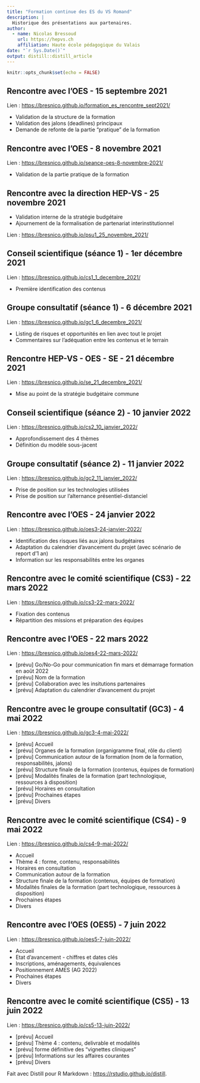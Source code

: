 ```yaml
---
title: "Formation continue des ES du VS Romand"
description: |
  Historique des présentations aux partenaires.
author:
  - name: Nicolas Bressoud 
    url: https://hepvs.ch
    affiliation: Haute école pédagogique du Valais
date: "`r Sys.Date()`"
output: distill::distill_article
---
```


```r
knitr::opts_chunk$set(echo = FALSE)
```

## Rencontre avec l'OES - 15 septembre 2021

Lien : <https://bresnico.github.io/formation_es_rencontre_sept2021/> 

- Validation de la structure de la formation
- Validation des jalons (deadlines) principaux
- Demande de refonte de la partie "pratique" de la formation

## Rencontre avec l'OES - 8 novembre 2021

Lien : <https://bresnico.github.io/seance-oes-8-novembre-2021/>

- Validation de la partie pratique de la formation

## Rencontre avec la direction HEP-VS - 25 novembre 2021

- Validation interne de la stratégie budgétaire
- Ajournement de la formalisation de partenariat interinstitutionnel

Lien : <https://bresnico.github.io/psu1_25_novembre_2021/>

## Conseil scientifique (séance 1) - 1er décembre 2021

Lien : <https://bresnico.github.io/cs1_1_decembre_2021/>

- Première identification des contenus

## Groupe consultatif (séance 1) - 6 décembre 2021

Lien : <https://bresnico.github.io/gc1_6_decembre_2021/>

- Listing de risques et opportunités en lien avec tout le projet
- Commentaires sur l'adéquation entre les contenus et le terrain

## Rencontre HEP-VS - OES - SE - 21 décembre 2021

Lien : <https://bresnico.github.io/se_21_decembre_2021/>

- Mise au point de la stratégie budgétaire commune

## Conseil scientifique (séance 2) - 10 janvier 2022

Lien : <https://bresnico.github.io/cs2_10_janvier_2022/>

- Approfondissement des 4 thèmes
- Définition du modèle sous-jacent

## Groupe consultatif (séance 2) - 11 janvier 2022

Lien : <https://bresnico.github.io/gc2_11_janvier_2022/>

- Prise de position sur les technologies utilisées
- Prise de position sur l'alternance présentiel-distanciel

## Rencontre avec l'OES - 24 janvier 2022

Lien : <https://bresnico.github.io/oes3-24-janvier-2022/>

- Identification des risques liés aux jalons budgétaires
- Adaptation du calendrier d'avancement du projet (avec scénario de report d'1 an)
- Information sur les responsabilités entre les organes


## Rencontre avec le comité scientifique (CS3) - 22 mars 2022

Lien : <https://bresnico.github.io/cs3-22-mars-2022/>

- Fixation des contenus
- Répartition des missions et préparation des équipes

## Rencontre avec l'OES - 22 mars 2022

Lien : <https://bresnico.github.io/oes4-22-mars-2022/>

- [prévu] Go/No-Go pour communication fin mars et démarrage formation en août 2022
- [prévu] Nom de la formation
- [prévu] Collaboration avec les insitutions partenaires
- [prévu] Adaptation du calendrier d'avancement du projet


## Rencontre avec le groupe consultatif (GC3) - 4 mai 2022

Lien : <https://bresnico.github.io/gc3-4-mai-2022/>

- [prévu] Accueil
- [prévu] Organes de la formation (organigramme final, rôle du client)
- [prévu] Communication autour de la formation (nom de la formation, responsabilités, jalons)
- [prévu] Structure finale de la formation (contenus, équipes de formation)
- [prévu] Modalités finales de la formation (part technologique, ressources à disposition)
- [prévu] Horaires en consultation
- [prévu] Prochaines étapes
- [prévu] Divers

## Rencontre avec le comité scientifique (CS4) - 9 mai 2022

Lien : <https://bresnico.github.io/cs4-9-mai-2022/>

- Accueil
- Thème 4 : forme, contenu, responsabilités
- Horaires en consultation
- Communication autour de la formation
- Structure finale de la formation (contenus, équipes de formation)
- Modalités finales de la formation (part technologique, ressources à disposition)
- Prochaines étapes
- Divers

## Rencontre avec l'OES (OES5) - 7 juin 2022

Lien : <https://bresnico.github.io/oes5-7-juin-2022/>

- Accueil
- Etat d'avancement - chiffres et dates clés
- Inscriptions, aménagements, équivalences
- Positionnement AMES (AG 2022)
- Prochaines étapes
- Divers


## Rencontre avec le comité scientifique (CS5) - 13 juin 2022

Lien : <https://bresnico.github.io/cs5-13-juin-2022/>

- [prévu] Accueil
- [prévu] Thème 4 : contenu, delivrable et modalités
- [prévu] forme définitive des “vignettes cliniques”
- [prévu] Informations sur les affaires courantes
- [prévu] Divers

Fait avec Distill pour R Markdown : <https://rstudio.github.io/distill>.






